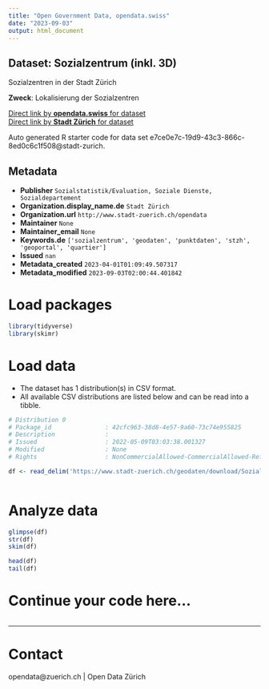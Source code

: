 ```yaml
---
title: "Open Government Data, opendata.swiss"
date: "2023-09-03"
output: html_document
---
```


## Dataset: Sozialzentrum (inkl. 3D)

Sozialzentren in der Stadt Zürich

**Zweck**: Lokalisierung der Sozialzentren

[Direct link by **opendata.swiss** for dataset](https://opendata.swiss/de/dataset/sozialzentrum2)<br>
[Direct link by **Stadt Zürich** for dataset](https://data.stadt-zuerich.ch/dataset/geo_sozialzentrum)

Auto generated R starter code for data set e7ce0e7c-19d9-43c3-866c-8ed0c6c1f508@stadt-zurich.

## Metadata

- **Publisher** `Sozialstatistik/Evaluation, Soziale Dienste, Sozialdepartement`
- **Organization.display_name.de** `Stadt Zürich`
- **Organization.url** `http://www.stadt-zuerich.ch/opendata`
- **Maintainer** `None`
- **Maintainer_email** `None`
- **Keywords.de** `['sozialzentrum', 'geodaten', 'punktdaten', 'stzh', 'geoportal', 'quartier']`
- **Issued** `nan`
- **Metadata_created** `2023-04-01T01:09:49.507317`
- **Metadata_modified** `2023-09-03T02:00:44.401842`


# Load packages

```r

library(tidyverse)
library(skimr)

```

# Load data

-   The dataset has 1 distribution(s) in CSV format.
-   All available CSV distributions are listed below and can be read into a tibble.

```r

# Distribution 0
# Package_id               : 42cfc963-38d8-4e57-9a60-73c74e955825
# Description              : 
# Issued                   : 2022-05-09T03:03:38.001327
# Modified                 : None
# Rights                   : NonCommercialAllowed-CommercialAllowed-ReferenceNotRequired

df <- read_delim('https://www.stadt-zuerich.ch/geodaten/download/Sozialzentrum?format=10008')



```

# Analyze data

```r

glimpse(df)
str(df)
skim(df)

head(df)
tail(df)

```

# Continue your code here...

```r

```

------------------------------------------------------------------------

# Contact

opendata@zuerich.ch | Open Data Zürich
